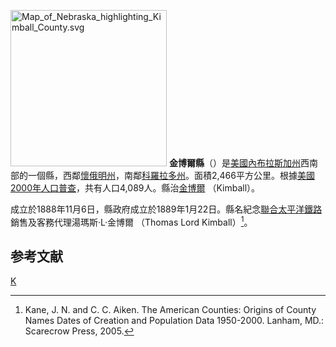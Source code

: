 {{noteTA
|T=zh-hans:金博尔县 (内布拉斯加州);zh-hk:金博爾縣 (內布拉斯加州);zh-tw:金博爾郡 (內布拉斯加州);
}}
[[File:Map_of_Nebraska_highlighting_Kimball_County.svg|250px]]
'''金博爾縣'''（{{lang-en|Kimball County}}）是[[美國|美國]][[內布拉斯加州|內布拉斯加州]]西南部的一個縣，西鄰[[懷俄明州|懷俄明州]]，南鄰[[科羅拉多州|科羅拉多州]]。面積2,466平方公里。根據[[美國2000年人口普查|美國2000年人口普查]]，共有人口4,089人。縣治[[金博爾_(內布拉斯加州)|金博爾]] （Kimball）。

成立於1888年11月6日，縣政府成立於1889年1月22日。縣名紀念[[聯合太平洋鐵路|聯合太平洋鐵路]]銷售及客務代理湯瑪斯·L·金博爾 （Thomas Lord Kimball）<ref>Kane, J. N. and C. C. Aiken. The American Counties: Origins of County Names Dates of Creation and Population Data 1950-2000. Lanham, MD.: Scarecrow Press, 2005.</ref>。

==参考文献==
<div class="references-small">
<references />
</div>

{{內布拉斯加州}}

[[Category:内布拉斯加州行政区划|K]]